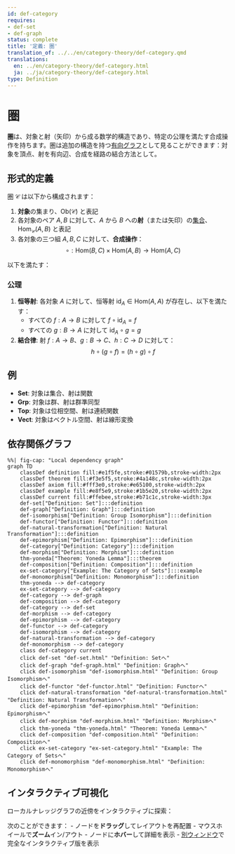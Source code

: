 ```yaml
---
id: def-category
requires:
- def-set
- def-graph
status: complete
title: '定義: 圏'
translation_of: ../../en/category-theory/def-category.qmd
translations:
  en: ../en/category-theory/def-category.html
  ja: ../ja/category-theory/def-category.html
type: Definition
---
```


# 圏 {#def-category}

**圏**は、対象と射（矢印）から成る数学的構造であり、特定の公理を満たす合成操作を持ちます。圏は追加の構造を持つ[有向グラフ](../combinatorics/def-graph.qmd)として見ることができます：対象を頂点、射を有向辺、合成を経路の結合方法として。

## 形式的定義

圏 $\mathcal{C}$ は以下から構成されます：

1. **対象**の集まり、$\text{Ob}(\mathcal{C})$ と表記
2. 各対象のペア $A, B$ に対して、$A$ から $B$ への**射**（または矢印）の[集合](../logic-set-theory/def-set.qmd)、$\text{Hom}_{\mathcal{C}}(A, B)$ と表記
3. 各対象の三つ組 $A, B, C$ に対して、**合成操作**：
   $$\circ: \text{Hom}(B, C) \times \text{Hom}(A, B) \to \text{Hom}(A, C)$$

以下を満たす：

### 公理

1. **恒等射**: 各対象 $A$ に対して、恒等射 $\text{id}_A \in \text{Hom}(A, A)$ が存在し、以下を満たす：
   - すべての $f: A \to B$ に対して $f \circ \text{id}_A = f$
   - すべての $g: B \to A$ に対して $\text{id}_A \circ g = g$

2. **結合律**: 射 $f: A \to B$、$g: B \to C$、$h: C \to D$ に対して：
   $$h \circ (g \circ f) = (h \circ g) \circ f$$

## 例

- **Set**: 対象は集合、射は関数
- **Grp**: 対象は群、射は群準同型
- **Top**: 対象は位相空間、射は連続関数
- **Vect**: 対象はベクトル空間、射は線形変換

## 依存関係グラフ

```mermaid
%%| fig-cap: "Local dependency graph"
graph TD
    classDef definition fill:#e1f5fe,stroke:#01579b,stroke-width:2px
    classDef theorem fill:#f3e5f5,stroke:#4a148c,stroke-width:2px
    classDef axiom fill:#fff3e0,stroke:#e65100,stroke-width:2px
    classDef example fill:#e8f5e9,stroke:#1b5e20,stroke-width:2px
    classDef current fill:#ffebee,stroke:#b71c1c,stroke-width:3px
    def-set["Definition: Set"]:::definition
    def-graph["Definition: Graph"]:::definition
    def-isomorphism["Definition: Group Isomorphism"]:::definition
    def-functor["Definition: Functor"]:::definition
    def-natural-transformation["Definition: Natural Transformation"]:::definition
    def-epimorphism["Definition: Epimorphism"]:::definition
    def-category["Definition: Category"]:::definition
    def-morphism["Definition: Morphism"]:::definition
    thm-yoneda["Theorem: Yoneda Lemma"]:::theorem
    def-composition["Definition: Composition"]:::definition
    ex-set-category["Example: The Category of Sets"]:::example
    def-monomorphism["Definition: Monomorphism"]:::definition
    thm-yoneda --> def-category
    ex-set-category --> def-category
    def-category --> def-graph
    def-composition --> def-category
    def-category --> def-set
    def-morphism --> def-category
    def-epimorphism --> def-category
    def-functor --> def-category
    def-isomorphism --> def-category
    def-natural-transformation --> def-category
    def-monomorphism --> def-category
    class def-category current
    click def-set "def-set.html" "Definition: Setへ"
    click def-graph "def-graph.html" "Definition: Graphへ"
    click def-isomorphism "def-isomorphism.html" "Definition: Group Isomorphismへ"
    click def-functor "def-functor.html" "Definition: Functorへ"
    click def-natural-transformation "def-natural-transformation.html" "Definition: Natural Transformationへ"
    click def-epimorphism "def-epimorphism.html" "Definition: Epimorphismへ"
    click def-morphism "def-morphism.html" "Definition: Morphismへ"
    click thm-yoneda "thm-yoneda.html" "Theorem: Yoneda Lemmaへ"
    click def-composition "def-composition.html" "Definition: Compositionへ"
    click ex-set-category "ex-set-category.html" "Example: The Category of Setsへ"
    click def-monomorphism "def-monomorphism.html" "Definition: Monomorphismへ"
```

## インタラクティブ可視化

ローカルナレッジグラフの近傍をインタラクティブに探索：

::: {.graph-viz data-id="def-category" data-width="700" data-height="500"}
:::

次のことができます：
- ノードを**ドラッグ**してレイアウトを再配置
- マウスホイールで**ズーム**イン/アウト
- ノードに**ホバー**して詳細を表示
- [別ウィンドウ](../../output/interactive/def-category.html){target="_blank"}で完全なインタラクティブ版を表示

